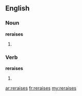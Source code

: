 ==English==

===Noun===

'''reraises'''

# {{plural of|reraise}}

===Verb===

'''reraises'''

# {{third person singular of|reraise}}

[[ar:reraises]]
[[fr:reraises]]
[[my:reraises]]